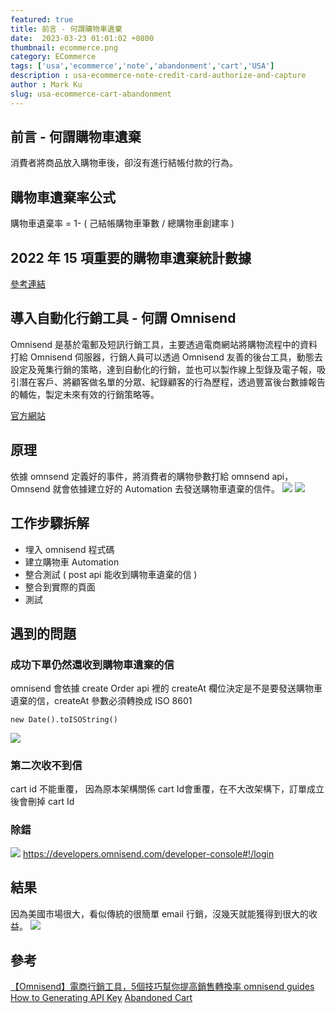 ```yaml
---
featured: true
title: 前言 - 何謂購物車遺棄
date:  2023-03-23 01:01:02 +0800
thumbnail: ecommerce.png
category: ECommerce
tags: ['usa','ecommerce','note','abandonment','cart','USA']
description : usa-ecommerce-note-credit-card-authorize-and-capture
author : Mark Ku
slug: usa-ecommerce-cart-abandonment
---
```

## 前言 - 何謂購物車遺棄
消費者將商品放入購物車後，卻沒有進行結帳付款的行為。

## 購物車遺棄率公式
購物車遺棄率 = 1- ( 己結帳購物車筆數  / 總購物車創建率 ) 

## 2022 年 15 項重要的購物車遺棄統計數據

[參考連結](https://www.cloudways.com/blog/shopping-cart-abandonment-statistics/)

## 導入自動化行銷工具 - 何謂 Omnisend
Omnisend 是基於電郵及短訊行銷工具，主要透過電商網站將購物流程中的資料打給 Omnisend 伺服器，行銷人員可以透過 Omnisend 友善的後台工具，動態去設定及蒐集行銷的策略，達到自動化的行銷，並也可以製作線上型錄及電子報，吸引潛在客戶、將顧客做名單的分眾、紀錄顧客的行為歷程，透過豐富後台數據報告的輔佐，製定未來有效的行銷策略等。

[官方網站](https://www.omnisend.com/)

## 原理
依據 omnsend 定義好的事件，將消費者的購物參數打給 omnsend api，Omnsend 就會依據建立好的 Automation 去發送購物車遺棄的信件。
![](https://i.imgur.com/NNTe9K0.png)
![](https://i.imgur.com/55A9e3Y.png)

## 工作步驟拆解
* 埋入 omnisend 程式碼
* 建立購物車 Automation
* 整合測試 ( post api 能收到購物車遺棄的信 )
* 整合到實際的頁面
* 測試

## 遇到的問題
### 成功下單仍然還收到購物車遺棄的信
omnisend 會依據 create Order api 裡的 createAt 欄位決定是不是要發送購物車遺棄的信，createAt 參數必須轉換成 ISO 8601 
```
new Date().toISOString()​
```
![](https://i.imgur.com/LgP8aIl.png)

### 第二次收不到信
cart id 不能重覆， 因為原本架構關係 cart Id會重覆，在不大改架構下，訂單成立後會刪掉 cart Id

### 除錯
![](https://i.imgur.com/hd8SSdw.png)
https://developers.omnisend.com/developer-console#!/login
## 結果
因為美國市場很大，看似傳統的很簡單 email 行銷，沒幾天就能獲得到很大的收益。
![](https://i.imgur.com/19jWhNo.png)

## 參考
[【Omnisend】電商行銷工具，5個技巧幫你提高銷售轉換率
](https://oldshen.com/omnisend/#:~:text=%E9%A6%96%E5%85%88%E4%BE%86%E5%88%B0Omnisend%20%E7%9A%84,%E4%BF%A1%E7%AE%B1%E6%94%B6%E5%8F%96%E9%A9%97%E8%AD%89%E4%BF%A1%E5%9B%89%E3%80%82)
[omnisend guides](https://developers.omnisend.com/guides)
[How to Generating API Key](https://oldshen.com/omnisend/)
[Abandoned Cart](https://support.omnisend.com/en/articles/1061852-abandoned-cart)


